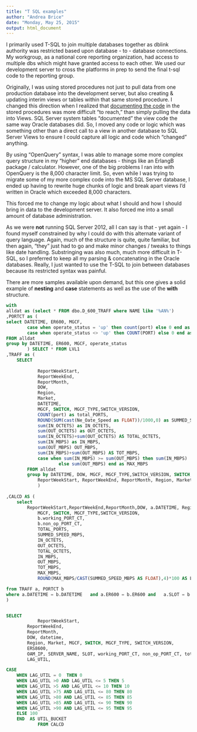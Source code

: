 ```yaml
---
title: "T SQL examples"
author: "Andrea Brice"
date: "Monday, May 25, 2015"
output: html_document
---
```


I primarily used T-SQL to join multiple databases together as dblink authority was restricted based upon database - to - database connections.  My workgroup, as a national core reporting organization, had access to multiple dbs which might have granted access to each other.  We used our development server to cross the platforms in prep to send the final t-sql code to the reporting group.

Originally, I was using stored procedures not just to pull data from one production database into the development server, but also creating & updating interim views or tables within that same stored procedure.  I changed this direction when I realized that [documenting the code](https://github.com/andrea345/Portfolio/blob/master/Documenting_Metric_Code.RMD) in the stored procedures was more difficult "to reach," than simply pulling the data into Views.  SQL Server system tables "documented" the view code the same way Oracle databases did.  So, I moved any code or logic which was something other than a direct call to a view in another database to SQL Server Views to ensure I could capture all logic and code which "changed" anything.

By using "OpenQuery" syntax, I was able to manage some more complex query structure in my "higher" end databases - things like an ErlangB package / calculator.  However, one of the big problems I ran into with OpenQuery is the 8,000 character limit.  So, even while I was trying to migrate some of my more complex code into the MS SQL Server database, I ended up having to rewrite huge chunks of logic and break apart views I'd written in Oracle which exceeded 8,000 characters.  

This forced me to change my logic about what I should and how I should bring in data to the development server.  It also forced me into a small amount of database administration.  

As we were **not** running SQL Server 2012, all I can say is that - yet again - I found myself constrained by why I could do with this alternate variant of query language.  Again, much of the structure is quite, quite familiar, but then again, "they" just had to go and make minor changes / tweaks to things like date handling.  Substringing was also much, much more difficult in T-SQL, so I preferred to keep all my parsing & concatenating in the Oracle databases.  Really, I just wanted to use the T-SQL to join between databases because its restricted syntax was painful.  

There are more samples available upon demand, but this one gives a solid example of **nesting** and **case** statements as well as the use of the **with** structure.

```sql
	
with 
alldat as (select * FROM dbo.D_600_TRAFF where NAME like '%AN%')
,PORTCT as (
select DATETIME, ER600, MGCF,
		case when operate_status = 'up' then count(port) else 0 end as working_PORT_CT,
		case when operate_status <> 'up' then COUNT(PORT) else 0 end as non_op_PORT_CT
FROM alldat
group by DATETIME, ER600, MGCF, operate_status
		) SELECT * FROM LVL1
,TRAFF as (
    SELECT  
			
			ReportWeekStart,
			ReportWeekEnd,
			ReportMonth,
			DOW, 
			Region, 
			Market,
			DATETIME, 
			MGCF, SWITCH, MGCF_TYPE,SWITCH_VERSION,
			COUNT(port) as total_PORTS,
			ROUND(SUM(cast(Ne_Oate_Speed as FLOAT))/1000,0) as SUMMED_SPEED_BPS, 
			sum(IN_OCTETS) as IN_OCTETS, 
			sum(OUT_OCTETS) as OUT_OCTETS,
			sum(IN_OCTETS)+sum(OUT_OCTETS) AS TOTAL_OCTETS,
			sum(IN_MBPS) as IN_MBPS,
			sum(OUT_MBPS) OUT_MBPS,
			sum(IN_MBPS)+sum(OUT_MBPS) AS TOT_MBPS,
			case when sum(IN_MBPS) >= sum(OUT_MBPS) then sum(IN_MBPS)
					else sum(OUT_MBPS) end as MAX_MBPS
		FROM alldat 
		group by DATETIME, DOW, MGCF, MGCF_TYPE,SWITCH_VERSION, SWITCH,
			ReportWeekStart, ReportWeekEnd, ReportMonth, Region, Market
			)
			
,CALCD AS (
	select 
		ReportWeekStart,ReportWeekEnd,ReportMonth,DOW, a.DATETIME, Region, Market, 
			MGCF, SWITCH, MGCF_TYPE,SWITCH_VERSION,
			b.working_PORT_CT,
			b.non_op_PORT_CT,
			TOTAL_PORTS,
			SUMMED_SPEED_MBPS, 
			IN_OCTETS, 
			OUT_OCTETS,
			TOTAL_OCTETS,
			IN_MBPS,
			OUT_MBPS,
			TOT_MBPS,
			MAX_MBPS,
			ROUND(MAX_MBPS/CAST(SUMMED_SPEED_MBPS AS FLOAT),4)*100 AS LAG_UTIL

from TRAFF a, PORTCT b
where a.DATETIME = b.DATETIME	and a.ER600 = b.ER600 and 	a.SLOT = b.SLOT	
)


SELECT 				
			ReportWeekStart, 
		ReportWeekEnd, 
		ReportMonth, 
		DOW, datetime,
		Region, Market, MGCF, SWITCH, MGCF_TYPE, SWITCH_VERSION, 
		ERS8600, 
		OAM_IP, SERVER_NAME, SLOT, working_PORT_CT, non_op_PORT_CT, total_PORTS, SUMMED_SPEED_MBPS, IN_OCTETS, OUT_OCTETS, TOTAL_OCTETS, IN_MBPS, OUT_MBPS, TOT_MBPS, MAX_MBPS,
		LAG_UTIL,

CASE
	WHEN LAG_UTIL = 0  THEN 0 
	WHEN LAG_UTIL >0 AND LAG_UTIL <= 5 THEN 5   
	WHEN LAG_UTIL >5 AND LAG_UTIL <= 10 THEN 10 
	WHEN LAG_UTIL >75 AND LAG_UTIL <= 80 THEN 80 
	WHEN LAG_UTIL >80 AND LAG_UTIL <= 85 THEN 85 
	WHEN LAG_UTIL >85 AND LAG_UTIL <= 90 THEN 90 
	WHEN LAG_UTIL >90 AND LAG_UTIL <= 95 THEN 95
	ELSE 100
	END  AS UTIL_BUCKET	
			FROM CALCD

```
